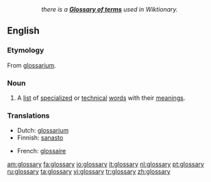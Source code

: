 ::''there is a '''[[Wiktionary:Glossary|Glossary of terms]]''' used in Wiktionary.''
==English==
{{wikipedia}}

===Etymology===
From {{L.}} [[glossarium]].

===Noun===
{{en-noun|glossaries}}

# A [[list]] of [[specialized]] or [[technical]] [[word]]s with their [[meaning]]s.

===Translations===
{{rfc-level|Translations at L3+ (AutoFormat would have corrected level of Translations)}}
{{top}}
*Dutch: [[glossarium]] {{n}}
*Finnish: [[sanasto]]
{{mid}}
*French: [[glossaire]]
{{bottom}}

[[am:glossary]]
[[fa:glossary]]
[[io:glossary]]
[[it:glossary]]
[[nl:glossary]]
[[pt:glossary]]
[[ru:glossary]]
[[ta:glossary]]
[[vi:glossary]]
[[tr:glossary]]
[[zh:glossary]]
